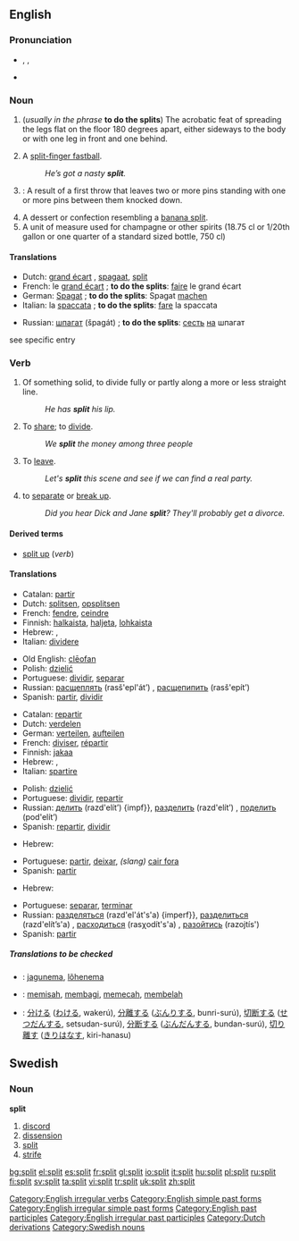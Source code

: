 {{see|Split}}
{{wikipedia|split (disambiguation)|Split}}
==English==

===Pronunciation===
*{{AHD|splĭt}}, {{IPA|/splɪt/}}, {{SAMPA|/splIt/}}
*{{audio|en-us-split.ogg|Audio (US)}}

===Noun===
{{en-noun}}

# (''usually in the phrase'' '''to do the splits''') The acrobatic feat of spreading the legs flat on the floor 180 degrees apart, either sideways to the body or with one leg in front and one behind.
# {{context|baseball|slang}} A [[split-finger fastball]].
#: ''He’s got a nasty '''split'''.''
# {{context|Bowling}}: A result of a first throw that leaves two or more pins standing with one or more pins between them knocked down.
# A dessert or confection resembling a [[banana split]].
# A unit of measure used for champagne or other spirits (18.75 cl or 1/20th gallon or one quarter of a standard sized bottle, 750 cl)

====Translations====
{{trans-top|acrobatic feat}}
*Dutch: [[grand écart]] {{m}}, [[spagaat]], [[split]] {{m}}
*French: le [[grand écart]] {{m}}; '''to do the splits''': [[faire]] le grand écart
*German: [[Spagat]] {{n}}; '''to do the splits''': Spagat [[machen]]
*Italian: la [[spaccata]] {{f}}; '''to do the splits''': [[fare]] la spaccata
{{trans-mid}}
*Russian: [[шпагат]] (špagát) {{m}}; '''to do the splits''': [[сесть]] [[на]] шпагат
{{trans-bottom}}

{{trans-top|baseball pitch}}
see specific entry
{{trans-bottom}}

{{trans-top|bowling}}
{{trans-mid}}
{{trans-bottom}}

{{trans-top|sundae}}
{{trans-mid}}
{{trans-bottom}}

===Verb===
{{en-verb|splits|splitting|split}}

# {{transitive}} {{ergative}} Of something solid, to divide fully or partly along a more or less straight line.
#:''He has '''split''' his lip.''
# {{transitive}} To [[share]]; to [[divide]].
#:''We '''split''' the money among three people''
# {{slang}} To [[leave]].
#:''Let's '''split''' this scene and see if we can find a real party.''
#  to [[separate]] or [[break up]].
#:''Did you hear Dick and Jane '''split'''?  They'll probably get a divorce.''

====Derived terms====
*[[split up]] (''verb'')

====Translations====
{{trans-top|divide along a more or less straight line}}
*Catalan: [[partir]]
*Dutch: [[splitsen]], [[opsplitsen]]
*French: [[fendre]], [[ceindre]]
*Finnish: [[halkaista]], [[haljeta]], [[lohkaista]]
*Hebrew: {{he-translation|לפצל|lefatsél}}, {{he-translation|לחלק|lekhalék}}
*Italian: [[dividere]]
{{trans-mid}}
*Old English: [[cleofan|clēofan]]
*Polish: [[dzielić]]
*Portuguese: [[dividir]], [[separar]]
*Russian: [[расщеплять]] (rasš'epl'át’) {{impf}}, [[расщепипить]] (rasš'epít’) {{pf}}
*Spanish: [[partir]], [[dividir]]
{{trans-bottom}}

{{trans-top|share out}}
*Catalan: [[repartir]]
*Dutch: [[verdelen]]
*German: [[verteilen]], [[aufteilen]]
*French: [[diviser]], [[répartir]]
*Finnish: [[jakaa]]
*Hebrew: {{he-translation|להתחלק|lehitkhalék}}, {{he-translation|לחלק|lekhalék}}
*Italian: [[spartire]]
{{trans-mid}}
*Polish: [[dzielić]]
*Portuguese: [[dividir]], [[repartir]]
*Russian: [[делить]] (razd'elít’) {impf}}, [[разделить]] (razd'elít’) {{pf}}, [[поделить]] (pod'elít’) {{pf}}
*Spanish: [[repartir]], [[dividir]]
{{trans-bottom}}

{{trans-top|leave}}
*Hebrew: {{he-translation|לעזוב|la`azóv}}
{{trans-mid}}
*Portuguese: [[partir]], [[deixar]], ''(slang)'' [[cair fora]]
*Spanish: [[partir]]
{{trans-bottom}}

{{trans-top|separate}}
*Hebrew: {{he-translation|להיפרד|lehiparéd}}
{{trans-mid}}
*Portuguese: [[separar]], [[terminar]]
*Russian: [[разделяться]] (razd'el'át's'a) {imperf}}, [[разделиться]] (razd'elít’s'a) {{pf}}, [[расходиться]] (rasχodít's'a) {{impf}}, [[разойтись]] (razojtís') {{pf}}
*Spanish: [[partir]]
{{trans-bottom}}

=====Translations to be checked=====
<!--Remove this section once all of the translations below have been moved into the tables above.-->
{{checktrans}}

*{{ttbc|Estonian}}: [[jagunema]], [[lõhenema]]
*{{ttbc|Indonesian}}: [[pisah|memisah]], [[bagi|membagi]], [[pecah|memecah]], [[belah|membelah]]
*{{ttbc|Japanese}}: [[分ける]] ([[わける]], wakerú), [[分離]]する ([[ぶんり]]する, bunri-surú), [[切断]]する ([[せつだん]]する, setsudan-surú), [[分断]]する ([[ぶんだん]]する, bundan-surú), [[切り離す]] ([[きりはなす]], kiri-hanasu)

==Swedish==
===Noun===
{{sv-noun|split|spliten|spliter|spliterna|splits|splitens|spliters|spliternas}}
'''split'''
#[[discord]]
#[[dissension]]
#[[split]]
#[[strife]]

[[Category:English irregular verbs]]
[[Category:English simple past forms]]
[[Category:English irregular simple past forms]]
[[Category:English past participles]]
[[Category:English irregular past participles]]
[[Category:Dutch derivations]]
[[Category:Swedish nouns]]

[[bg:split]]
[[el:split]]
[[es:split]]
[[fr:split]]
[[gl:split]]
[[io:split]]
[[it:split]]
[[hu:split]]
[[pl:split]]
[[ru:split]]
[[fi:split]]
[[sv:split]]
[[ta:split]]
[[vi:split]]
[[tr:split]]
[[uk:split]]
[[zh:split]]